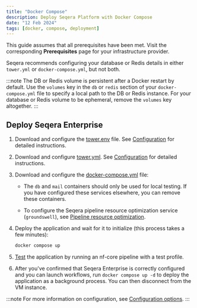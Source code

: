 ```yaml
---
title: "Docker Compose"
description: Deploy Seqera Platform with Docker Compose
date: "12 Feb 2024"
tags: [docker, compose, deployment]
---
```


This guide assumes that all prerequisites have been met. Visit the corresponding **Prerequisites** page for your infrastructure provider.

Seqera recommends configuring your database or Redis details in either `tower.yml` or `docker-compose.yml`, but not both.

:::note
The DB or Redis volume is persistent after a Docker restart by default. Use the `volumes` key in the `db` or `redis` section of your `docker-compose.yml` file to specify a local path to the DB or Redis instance. For your database or Redis volume to be ephemeral, remove the `volumes` key altogether.
:::

## Deploy Seqera Enterprise

1.  Download and configure the [tower.env](_templates/docker/tower.env) file. See [Configuration](../enterprise/configuration/overview.mdx#basic-configuration) for detailed instructions.

1.  Download and configure [tower.yml](_templates/docker/tower.yml). See [Configuration](../enterprise/configuration/overview.mdx#basic-configuration) for detailed instructions.

1.  Download and configure the [docker-compose.yml](_templates/docker/docker-compose.yml) file:

      - The `db` and `mail` containers should only be used for local testing. If you have configured these services elsewhere, you can remove these containers.

      - To configure the Seqera pipeline resource optimization service (`groundswell`), see [Pipeline resource optimization](./configuration/pipeline_optimization.mdx).

1.  Deploy the application and wait for it to initialize (this process takes a few minutes):

      ```bash
      docker compose up
      ```

1.  [Test](./testing.mdx) the application by running an nf-core pipeline with a test profile.

1.  After you've confirmed that Seqera Enterprise is correctly configured and you can launch workflows, run `docker compose up -d` to deploy the application as a background process. You can then disconnect from the VM instance.

:::note
For more information on configuration, see [Configuration options](./configuration/overview.mdx).
:::
